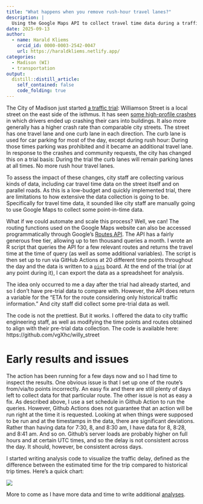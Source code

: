 ```yaml
---
title: "What happens when you remove rush-hour travel lanes?"
description: |
  Using the Google Maps API to collect travel time data during a traffic trial 
date: 2025-09-13
author:
  - name: Harald Kliems 
    orcid_id: 0000-0003-2542-0047
    url: https://haraldkliems.netlify.app/
categories:
  - Madison (WI)
  - transportation
output:
  distill::distill_article:
    self_contained: false
    code_folding: true
---
```


The City of Madison just started [a traffic trial](https://www.cityofmadison.com/news/2025-09-05/city-of-madison-to-test-removal-of-williamson-street-peak-hour-travel-lanes-to): Williamson Street is a local street on the east side of the isthmus. It has seen [some high-profile crashes](https://www.wortfm.org/mother-fools-crash-renews-calls-for-action/) in which drivers ended up crashing their cars into buildings. It also more generally has a higher crash rate than comparable city streets. The street has one travel lane and one curb lane in each direction. The curb lane is used for car parking for most of the day, except during rush hour: During those times parking was prohibited and it became an additional travel lane. In response to the crashes and community requests, the city has changed this on a trial basis: During the trial the curb lanes will remain parking lanes at all times. No more rush hour travel lanes.

To assess the impact of these changes, city staff are collecting various kinds of data, including car travel time data on the street itself and on parallel roads. As this is a low-budget and quickly implemented trial, there are limitations to how extensive the data collection is going to be. Specifically for travel time data, it sounded like city staff are manually going to use Google Maps to collect some point-in-time data.

What if we could automate and scale this process? Well, we can! The routing functions used on the Google Maps website can also be accessed programmatically through Google's [Routes API](https://console.cloud.google.com/apis/library/routes.googleapis.com). The API has a fairly generous free tier, allowing up to ten thousand queries a month. I wrote an R script that queries the API for a few relevant routes and returns the travel time at the time of query (as well as some additional variables). The script is then set up to run via GitHub Actions at 20 different time points throughout the day and the data is written to a [`pins`](https://pins.rstudio.com/) board. At the end of the trial (or at any point during it), I can export the data as a spreadsheet for analysis. 

The idea only occurred to me a day after the trial had already started, and so I don't have pre-trial data to compare with. However, the API does return a variable for the "ETA for the route considering only historical traffic information." And city staff did collect some pre-trial data as well. 

The code is not the prettiest. But it works. I offered the data to city traffic engineering staff, as well as modifying the time points and routes obtained to align with their pre-trial data collection. The code is available here: https://github.com/vgXhc/willy_street

# Early results and issues
The action has been running for a few days now and so I had time to inspect the results. One obvious issue is that I set up one of the route's from/via/to points incorrectly. An easy fix and there are still plenty of days left to collect data for that particular route. The other issue is not as easy a fix. As described above, I use a set schedule in Github Action to run the queries. However, Github Actions does not guarantee that an action will be run right at the time it is requested. Looking at when things were supposed to be run and at the timestamps in the data, there are significant deviations. Rather than having data for 7:30, 8, and 8:30 am, I have data for 8, 8:28, and 8:41 am. And so on. Github's server loads are probably higher on full hours and at certain UTC times, and so the delay is not consistent across the day. It should, however, be consistent across days.

I started writing analysis code to visualize the traffic delay, defined as the difference between the estimated time for the trip compared to historical trip times. Here's a quick chart:

![](img/travel_delay_chart.png)

More to come as I have more data and time to write additional [analyses](https://github.com/vgXhc/willy_street/blob/main/analysis.R).

